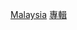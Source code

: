 {{Category explanation|由[[馬來西亞|馬來西亞]]籍歌手、藝人、團體和組合錄製的[[音樂專輯|音樂專輯]]}}

[[Category:各國音樂專輯|Malaysia]]
[[Category:馬來西亞音樂|專輯]]
